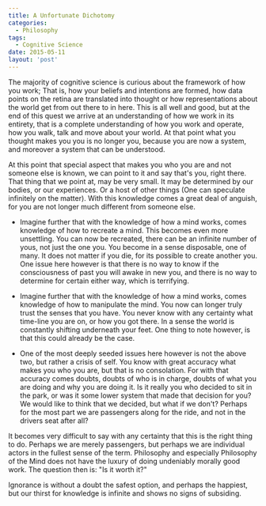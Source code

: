 ```yaml
---
title: A Unfortunate Dichotomy
categories:
  - Philosophy
tags:
  - Cognitive Science
date: 2015-05-11
layout: 'post'
---
```


The majority of cognitive science is curious about the framework of how you work; That is, how your beliefs and intentions are formed, how data points on the retina are translated into thought or how representations about the world get from out there to in here. This is all well and good, but at the end of this quest we arrive at an understanding of how we work in its entirety, that is a complete understanding of how you work and operate, how you walk, talk and move about your world. At that point what you thought makes you you is no longer you, because you are now a system, and moreover a system that can be understood.

At this point that special aspect that makes you who you are and not someone else is known, we can point to it and say that's you, right there. That thing that we point at, may be very small. It may be determined by our bodies, or our experiences. Or a host of other things (One can speculate infinitely on the matter). With this knowledge comes a great deal of anguish, for you are not longer much different from someone else.

- Imagine further that with the knowledge of how a mind works, comes knowledge of how to recreate a mind. This becomes even more unsettling. You can now be recreated, there can be an infinite number of yous, not just the one you. You become in a sense disposable, one of many. It does not matter if you die, for its possible to create another you. One issue here however is that there is no way to know if the consciousness of past you will awake in new you, and there is no way to determine for certain either way, which is terrifying.

- Imagine further that with the knowledge of how a mind works, comes knowledge of how to manipulate the mind. You now can longer truly trust the senses that you have. You never know with any certainty what time-line you are on, or how you got there. In a sense the world is constantly shifting underneath your feet. One thing to note however, is that this could already be the case.

- One of the most deeply seeded issues here however is not the above two, but rather a crisis of self. You know with great accuracy what makes you who you are, but that is no consolation. For with that accuracy comes doubts, doubts of who is in charge, doubts of what you are doing and why you are doing it. Is it really you who decided to sit in the park, or was it some lower system that made that decision for you? We would like to think that we decided, but what if we don't? Perhaps for the most part we are passengers along for the ride, and not in the drivers seat after all?

It becomes very difficult to say with any certainty that this is the right thing to do. Perhaps we are merely passengers, but perhaps we are individual actors in the fullest sense of the term. Philosophy and especially Philosophy of the Mind does not have the luxury of doing undeniably morally good work. The question then is: "Is it worth it?"

Ignorance is without a doubt the safest option, and perhaps the happiest, but our thirst for knowledge is infinite and shows no signs of subsiding.
